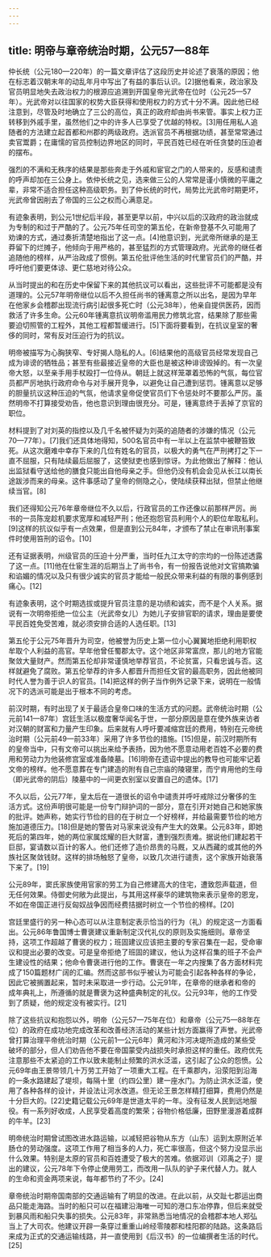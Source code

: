 ```yaml
---
---
---
```

title: 明帝与章帝统治时期，公元57—88年
---



仲长统（公元180—220年）的一篇文章评估了这段历史并论述了衰落的原因；他在标志着汉朝末年的动乱年月中写出了有益的事后认识。[2]据他看来，政治家及官员明显地失去政治权力的根源应追溯到开国皇帝光武帝在位时（公元25—57年）。光武帝对以往国家的权势大臣获得和使用权力的方式十分不满。因此他已经注意到，尽管及时地确立了三公的高位，真正的政府却由尚书来管。事实上权力正转移到外戚手里，虽然他们之中的许多人已享受了优越的特权。[3]用任用私人追随者的方法建立起首都和州郡的两级政府。选派官员不再根据功绩，甚至常常通过卖官鬻爵；在庸懦的官员控制边界地区的同时，平民百姓已经在听任贪婪的压迫者的摆布。

强烈的不满和无秩序的结果是那些奔走于外戚和宦官之门的人带来的，反感和谴责的呼声却加在三公身上。依仲长统之见，选来做三公的人常常是谨小慎微的平庸之辈，非常不适合担任这种高级职务。到了仲长统的时代，局势比光武帝时期更坏，光武帝曾因削去了帝国的三公之权而心满意足。

有迹象表明，到公元1世纪后半段，甚至更早以前，中兴以后的汉政府的政治就成为专制的和过于严酷的了。公元75年任司空的第五伦，在新帝登基不久可能用了劝谏的方式，通过奏折清楚地指出了这一点。[4]他意识到，光武帝所继承的是王莽留下的烂摊子，他倾向于用严格的，甚至猛烈的方式管理政府。光武帝的继任者追随他的榜样，从严治政成了惯例。第五伦批评他生活的时代里官员们的严酷，并呼吁他们要更体谅、更仁慈地对待公众。

从当时提出的和在历史中保留下来的其他抗议可以看出，这些批评不可能都是没有道理的。公元57年明帝继位以后不久担任尚书的锺离意之所以出名，是因为早年在他家乡会稽郡出现流行病引起很多死亡时（公元38年），他亲自提供医药，因而救活了许多生命。公元60年锺离意抗议明帝滥用民力修筑北宫，结果除了那些需要迫切照管的工程外，其他工程都暂缓进行。[5]下面将要看到，在抗议皇室的奢侈的同时，常有反对压迫行为的抗议。

明帝被描写为心胸狭窄、专好揭人隐私的人。[6]结果他的高级官员经常发现自己成为诽谤的牺牲品；甚至有些最接近皇帝的大臣也是被这种诽谤毁掉的。有一次皇帝大怒，以至亲手用手杖殴打一位侍从。朝廷上就这样笼罩着恐怖的气氛，每位官员都严厉地执行政府命令与对手展开竞争，以避免让自己遭到惩罚。锺离意以足够的胆量抗议这种压迫的气氛，他请求皇帝促使官员们下令惩处时不要那么严厉。虽然明帝不打算接受劝告，他也意识到理由很充分。可是，锺离意终于丢掉了京官的职位。

材料提到了对刘英的指控以及几千名被怀疑为刘英的追随者的涉嫌的情况（公元70—77年）。[7]我们还具体地得知，500名官员中有一半以上在监禁中被鞭笞致死。从这次磨难中幸存下来的几位有姓名的官员，以极大的勇气在严刑拷打之下一直不屈服，只有陆续最后屈服了，这使狱吏也感到惊讶。为此他做出了解释：他认出监狱看守送给他的膳食只能出自他母亲之手。但他仍没有机会会见从长江以南长途跋涉而来的母亲。这件事感动了皇帝的侧隐之心，使陆续获释出狱，但禁止他继续当官。[8]

我们还得知公元76年章帝继位不久以后，行政官员的工作还像以前那样严厉。尚书的一员陈宠趁机要求宽厚和减轻严刑；他还抱怨官员利用个人的职位牟取私利。[9]这样的抗议似乎有一点效果，但是直到公元84年，才颁布了禁止在审讯刑事案件时使用笞刑的诏令。[10]

还有证据表明，州级官员的压迫十分严重，当时任九江太守的宗均的一份陈述透露了这一点。[11]他在仕宦生涯的后期当上了尚书令，有一份报告说他对文官搞欺骗和谄媚的情况以及只有很少诚实的官员才能给一般民众带来利益的有限的事例感到痛心。[12]

有迹象表明，这个时期选拔或提升官员注意的是功绩和诚实，而不是个人关系。据说有一次明帝拒绝一位公主（光武帝女儿）为她儿子安排官职的请求，理由是要使平民百姓免受苦难，就必须安排合适的人选任职。[13]

第五伦于公元75年晋升为司空，他被誉为历史上第一位小心翼翼地拒绝利用职权牟取个人利益的高官。早年他曾任蜀郡太守。这个地区非常富庶，那儿的地方官能聚敛大量财产。然而第五伦却非常谨慎地举荐官员，不论贫富，只看忠诚与否。这样就避免了腐败。第五伦举荐的许多人都晋升而担任文官的最高职务，因此他被同时代人誉为善于识人的官员。[14]把这样的例子当作例外记录下来，说明在一般情况下的选派可能是出于根本不同的考虑。

前汉时期，有时出现了关于最适合皇帝口味的生活方式的问题。武帝统治时期（公元前141—87年）宫廷生活以极度奢华闻名于世，一部分原因是意在使外族来访者对汉朝的财富和力量产生印象。后来就有人呼吁要减缩宫廷的费用，特别在元帝统治时期（公元前49—前33年）采用了许多节俭的措施。[15]但是，前汉时期所有的皇帝当中，只有文帝可以挑出来给予表扬，因为他不愿意动用老百姓不必要的费用和劳动力为他装修宫室或准备陵墓。[16]明帝在遗诏中提出的教导也可能牢记着文帝的榜样。他不愿意葬在专门建造的附有自己宗庙的陵寝里，而宁肯用他的生母（即光武帝的阴后）陵墓中的一间更衣别室以安置自己的遗体。[17]

不久以后，公元77年，皇太后在一道很长的诏令中谴责并呼吁戒除过分奢侈的生活方式。这份声明很可能是一份专门辩护词的一部分，意在引开对她自己和她家族的批评。她声称，她实行节俭的目的在于树立一个好榜样，并给最需要节俭的地方施加道德压力。[18]但是她的警告对马家来说没有产生大的效果。公元83年，即她死后的第四年，她的两位家属炫耀的巨大财富，遭到强烈责难。据说他们建起若干巨邸，宴请数以百计的客人。他们还修了造价昂贵的马厩，又从西藏的或其他的外族社区聚敛钱财。这样的排场触怒了皇帝，以致几次进行谴责，这个家族开始衰落下来了。[19]

公元89年，窦氏家族使用官家的劳工为自己修建高大的住宅，遭致怨声载道，但无任何效果。侍御史何敞为此提出，与其用这样豪华的建筑物来表示皇帝的恩宠，不如在帝国正进行反匈奴战争因而经费拮据时树立一个节俭的榜样。[20]

宫廷里盛行的另一种心态可以从注意制定表示恰当的行为（礼）的规定这一方面看出。公元86年鲁国博士曹褒建议重新制定汉代礼仪的原则及实施细则。章帝坚持，这项工作超越了曹褒的权力；班固建议应该把主要的专家召集在一起，受命审议和提出必要的改变。可是皇帝拒绝了班固的建议，他认为这样召集的班子不会产生建设性的结果；他命令曹褒进行他的工作。曹褒在一年之内搜集了各方面材料完成了150篇题材广阔的汇编。然而这部书似乎被认为可能会引起各种各样的争论，因此它被搁置起来，暂时未采取进一步行动。公元91年，在章帝的继承者和帝的成年典礼上，所遵循的就是曹褒为这种盛典制定的礼仪。公元93年，他的工作受到了质疑，他的规定没有被实行。[21]

除了这些抗议和抱怨以外，明帝（公元57—75年在位）和章帝（公元75—88年在位）的政府在成功地完成改革和改善经济活动的某些计划方面赢得了声誉。光武帝曾打算治理平帝统治时期（公元前1—公元6年）黄河和汴河决堤所造成的某些受破坏的部分，但人们劝告他不要在帝国蒙受内战损失时承担这样的重任。政府优先注意那些不太紧迫的工作以致未能制止频繁的洪水泛滥，这引起了公众的怨愤。公元69年由王景带领几十万劳工开始了一项重大工程。在千乘郡内，沿荥阳到沿海的一条水路建起了堤坝，每隔十里（约四公里）建一座水门。为防止洪水泛滥，使用了各种各样的设计，并设法让河水改道。但无论王景怎样精打细算，费用仍然是十分巨大的。[22]史籍记载公元69年是世道太平的一年。没有征发人民到远地服役。有一系列好收成，人民享受着高度的繁荣；谷物价格低廉，田野里漫游着成群的牛羊。[23]

明帝统治时期曾试图改进水路运输，以减轻把谷物从东方（山东）运到太原附近羊肠仓的劳动强度。这项工作用了相当多的人力，死亡率很高，但这个努力没显示出什么效果。特别是太原的官员和百姓遭受了极大的苦难。依据邓训（邓禹之子）提出的建议，公元78年下令停止使用劳工，而改用一队队的驴子来代替人力。就人的生命和资金两项来说，每年都节约了不少。[24]

章帝统治时期帝国南部的交通运输有了明显的改进。在此以前，从交趾七郡运出商品只能走海路。当时的船只可以在福建沿海唯一可知的港口东冶停靠，但后来就受到暴风雨和船只失事的损失。公元83年，非常熟悉当地情况的会稽郡本地人郑弘当上了大司农。他建议开辟一条穿过重重山岭经零陵郡和桂阳郡的陆路。这条路后来成为正式的交通运输线路，并一直使用到《后汉书》的一位编撰者生活的时代。[25]